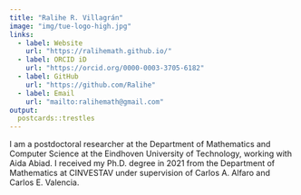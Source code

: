 ```yaml
---
title: "Ralihe R. Villagrán"
image: "img/tue-logo-high.jpg"
links:
  - label: Website
    url: "https://ralihemath.github.io/"
  - label: ORCID iD
    url: "https://orcid.org/0000-0003-3705-6182"
  - label: GitHub
    url: "https://github.com/Ralihe"
  - label: Email
    url: "mailto:ralihemath@gmail.com"
output:
  postcards::trestles
---
```


I am a postdoctoral researcher at the Department of Mathematics and Computer Science at the Eindhoven University of Technology, working with Aida Abiad. I received my Ph.D. degree in 2021 from the Department of Mathematics at CINVESTAV under supervision of Carlos A. Alfaro and Carlos E. Valencia. 
